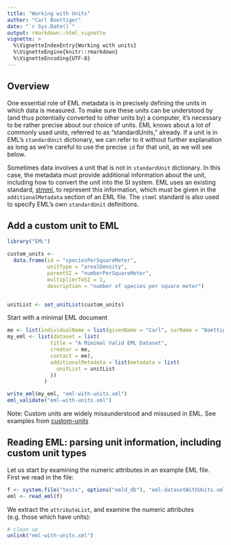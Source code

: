 ```yaml
---
title: "Working with Units"
author: "Carl Boettiger"
date: "`r Sys.Date()`"
output: rmarkdown::html_vignette
vignette: >
  %\VignetteIndexEntry{Working with units}
  %\VignetteEngine{knitr::rmarkdown}
  %\VignetteEncoding{UTF-8}
---
```


## Overview


One essential role of EML metadata is in precisely defining the units in which data is measured. To make sure these units can be understood by (and thus potentially converted to other units by) a computer, it's necessary to be rather precise about our choice of units.  EML knows about a lot of commonly used units, referred to as "standardUnits," already.  If a unit is in EML's `standardUnit` dictionary, we can refer to it without further explanation as long as we're careful to use the precise `id` for that unit, as we will see below.

Sometimes data involves a unit that is not in `standardUnit` dictionary.  In this case, the metadata must provide additional information about the unit, including how to convert the unit into the SI system.  EML uses an existing standard, [stmml](http://www.ch.ic.ac.uk/rzepa/codata2/), to represent this information, which must be given in the `additionalMetadata` section of an EML file.  The `stmml` standard is also used to specify EML's own `standardUnit` definitions.


## Add a custom unit to EML


```r
library("EML")
```




```r
custom_units <- 
  data.frame(id = "speciesPerSquareMeter", 
             unitType = "arealDensity", 
             parentSI = "numberPerSquareMeter", 
             multiplierToSI = 1, 
             description = "number of species per square meter")


unitList <- set_unitList(custom_units)
```             


Start with a minimal EML document
```r
me <- list(individualName = list(givenName = "Carl", surName = "Boettiger"))
my_eml <- list(dataset = list(
              title = "A Mimimal Valid EML Dataset",
              creator = me,
              contact = me),
              additionalMetadata = list(metadata = list(
                unitList = unitList
              ))
            )

```


```r
write_eml(my_eml, "eml-with-units.xml")
eml_validate("eml-with-units.xml")
```

Note: Custom units are widely missunderstood and missused in EML.  See examples from [custom-units](https://gist.github.com/amoeba/67a23818dfca49904c7a54b0632d76bc#file-all-arcticdata-customUnits)





## Reading EML: parsing unit information, including custom unit types


Let us start by examining the numeric attributes in an example EML file.  First we read in the file:


```r
f <- system.file("tests", options("emld_db"), "eml-datasetWithUnits.xml", package = "emld")
eml <- read_eml(f)
```

We extract the `attributeList`, and examine the numeric attributes (e.g. those which have units): 



```r
# clean up
unlink("eml-with-units.xml")
```

